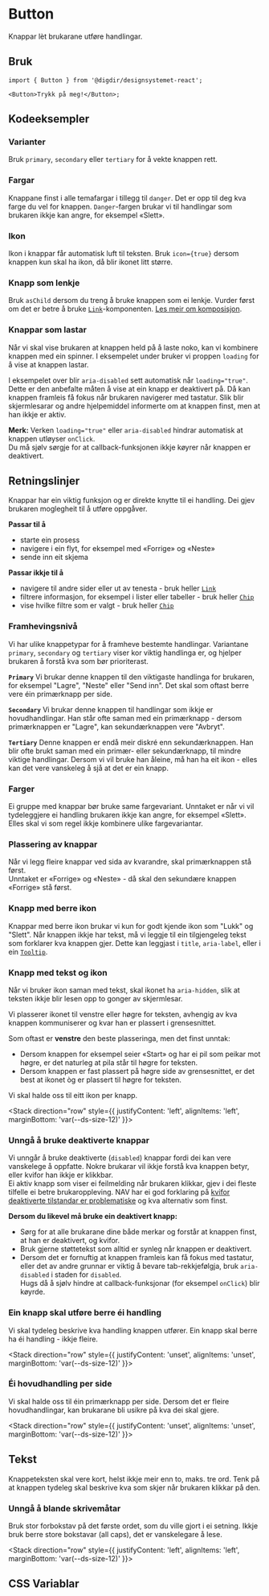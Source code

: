


<Meta of={ButtonStories} />

# Button

Knappar lèt brukarane utføre handlingar.

<Primary />
<Controls />

## Bruk

```tsx
import { Button } from '@digdir/designsystemet-react';

<Button>Trykk på meg!</Button>;
```

## Kodeeksempler

### Varianter
Bruk `primary`, `secondary` eller `tertiary` for å vekte knappen rett.

<Canvas of={ButtonStories.Variants} />

### Fargar

Knappane finst i alle temafargar i tillegg til `danger`. Det er opp til deg kva farge du vel for knappen. 
`Danger`-fargen brukar vi til handlingar som brukaren ikkje kan angre, for eksempel «Slett».

<Canvas of={ButtonStories.Colors} />

### Ikon

Ikon i knappar får automatisk luft til teksten. 
Bruk `icon={true}` dersom knappen kun skal ha ikon, då blir ikonet litt større.

<Canvas of={ButtonStories.Icons} />

### Knapp som lenkje

Bruk `asChild` dersom du treng å bruke knappen som ei lenkje. 
Vurder først om det er betre å bruke [`Link`](/docs/komponenter-link--docs)-komponenten. 
[Les meir om komposisjon](https://designsystemet.no/no/fundamentals/code/composition).

<Canvas of={ButtonStories.AsLink} />

### Knappar som lastar

Når vi skal vise brukaren at knappen held på å laste noko, kan vi kombinere knappen med ein spinner. I eksempelet under bruker vi proppen `loading` for å vise at knappen lastar.

<Canvas of={ButtonStories.Loading} />

I eksempelet over blir `aria-disabled` sett automatisk når `loading="true"`. Dette er den anbefalte måten å vise at ein knapp er deaktivert på. Då kan knappen framleis få fokus når brukaren navigerer med tastatur. Slik blir skjermlesarar og andre hjelpemiddel informerte om at knappen finst, men at han ikkje er aktiv.

**Merk:** Verken `loading="true"` eller `aria-disabled` hindrar automatisk at knappen utløyser `onClick`.  
Du må sjølv sørgje for at callback-funksjonen ikkje køyrer når knappen er deaktivert.


## Retningslinjer
Knappar har ein viktig funksjon og er direkte knytte til ei handling. Dei gjev brukaren moglegheit til å utføre oppgåver.

**Passar til å**

- starte ein prosess  
- navigere i ein flyt, for eksempel med «Forrige» og «Neste»  
- sende inn eit skjema  

**Passar ikkje til å**

- navigere til andre sider eller ut av tenesta - bruk heller [`Link`](/docs/komponenter-link--docs)
- filtrere informasjon, for eksempel i lister eller tabeller - bruk heller [`Chip`](/docs/komponenter-chip--docs)
- vise hvilke filtre som er valgt - bruk heller [`Chip`](/docs/komponenter-chip--docs)

### Framhevingsnivå
Vi har ulike knappetypar for å framheve bestemte handlingar. Variantane `primary`, `secondary` og `tertiary` viser kor viktig handlinga er, og hjelper brukaren å forstå kva som bør prioriterast.


<Canvas of={ButtonStories.Variants} />

**`Primary`** Vi brukar denne knappen til den viktigaste handlinga for brukaren, for eksempel "Lagre", "Neste" eller "Send inn". Det skal som oftast berre vere éin primærknapp per side.

**`Secondary`** Vi brukar denne knappen til handlingar som ikkje er hovudhandlingar. 
Han står ofte saman med ein primærknapp - dersom primærknappen er "Lagre", kan sekundærknappen vere "Avbryt".

**`Tertiary`** Denne knappen er endå meir diskré enn sekundærknappen. 
Han blir ofte brukt saman med ein primær- eller sekundærknapp, til mindre viktige handlingar. 
Dersom vi vil bruke han åleine, må han ha eit ikon - elles kan det vere vanskeleg å sjå at det er ein knapp.

### Farger

Ei gruppe med knappar bør bruke same fargevariant. 
Unntaket er når vi vil tydeleggjere ei handling brukaren ikkje kan angre, for eksempel «Slett». 
Elles skal vi som regel ikkje kombinere ulike fargevariantar.

<Canvas of={ButtonStories.CombinedColors} />

### Plassering av knappar

Når vi legg fleire knappar ved sida av kvarandre, skal primærknappen stå først.  
Unntaket er «Forrige» og «Neste» - då skal den sekundære knappen «Forrige» stå først.


### Knapp med berre ikon
Knappar med berre ikon brukar vi kun for godt kjende ikon som "Lukk" og "Slett". 
Når knappen ikkje har tekst, må vi leggje til ein tilgjengeleg tekst som forklarer kva knappen gjer. 
Dette kan leggjast i `title`, `aria-label`, eller i ein [`Tooltip`](/docs/komponenter-tooltip--docs).

### Knapp med tekst og ikon

Når vi bruker ikon saman med tekst, skal ikonet ha `aria-hidden`, slik at teksten ikkje blir lesen opp to gonger av skjermlesar.

Vi plasserer ikonet til venstre eller høgre for teksten, avhengig av kva knappen kommuniserer og kvar han er plassert i grensesnittet.

Som oftast er **venstre** den beste plasseringa, men det finst unntak:

- Dersom knappen for eksempel seier «Start» og har ei pil som peikar mot høgre, er det naturleg at pila står til høgre for teksten.
- Dersom knappen er fast plassert på høgre side av grensesnittet, er det best at ikonet òg er plassert til høgre for teksten.

Vi skal halde oss til eitt ikon per knapp.

<Stack direction="row" style={{
  justifyContent: 'left',
  alignItems: 'left',
  marginBottom: 'var(--ds-size-12)'
}}>
  <Do
    description='Bruk berre eitt ikon'
    image='/img/component-guidelines/button/button-ex1-do.png'
  />

  <Dont
    description='Ikkje bruk fleire ikon på same knapp'
    image='/img/component-guidelines/button/button-ex1-dont.png'
  />
</Stack>

### Unngå å bruke deaktiverte knappar

Vi unngår å bruke deaktiverte (`disabled`) knappar fordi dei kan vere vanskelege å oppfatte. Nokre brukarar vil ikkje forstå kva knappen betyr, eller kvifor han ikkje er klikkbar.  
Ei aktiv knapp som viser ei feilmelding når brukaren klikkar, gjev i dei fleste tilfelle ei betre brukaroppleving. NAV har ei god forklaring på [kvifor deaktiverte tilstandar er problematiske](https://aksel.nav.no/god-praksis/artikler/deaktiverte-tilstander) og kva alternativ som finst.

**Dersom du likevel må bruke ein deaktivert knapp:**

- Sørg for at alle brukarane dine både merkar og forstår at knappen finst, at han er deaktivert, og kvifor.
- Bruk gjerne støttetekst som alltid er synleg når knappen er deaktivert.
- Dersom det er fornuftig at knappen framleis kan få fokus med tastatur,  
eller det av andre grunnar er viktig å bevare tab-rekkjefølgja, bruk `aria-disabled` i staden for `disabled`.  
Hugs då å sjølv hindre at callback-funksjonar (for eksempel `onClick`) blir køyrde.

### Ein knapp skal utføre berre éi handling

Vi skal tydeleg beskrive kva handling knappen utfører. Ein knapp skal berre ha éi handling - ikkje fleire.


<Stack direction="row" style={{
  justifyContent: 'unset',
  alignItems: 'unset',
  marginBottom: 'var(--ds-size-12)'
}}>
  <Do
    description='Ein knapp skal berre gjere éi handling.'
    image='/img/component-guidelines/button/button-ex2-do.png'
  />

  <Dont
    description='Unngå fleire handlingar på same knapp.'
    image='/img/component-guidelines/button/button-ex2-dont.png'
  />
</Stack>

### Éi hovudhandling per side

Vi skal halde oss til éin primærknapp per side. Dersom det er fleire hovudhandlingar, kan brukarane bli usikre på kva dei skal gjere.

<Stack direction="row" style={{
  justifyContent: 'unset',
  alignItems: 'unset',
  marginBottom: 'var(--ds-size-12)'
}}>
  <Do
    description='Det skal berre vere éin primærknapp per side'
    image='/img/component-guidelines/button/button-ex3-do.png'
  />

  <Dont
    description='Vi skal ikkje ha fleire primærknappar på same side'
    image='/img/component-guidelines/button/button-ex3-dont.png'
  />
</Stack>


## Tekst

Knappeteksten skal vere kort, helst ikkje meir enn to, maks. tre ord. Tenk på at knappen tydeleg skal beskrive kva som skjer når brukaren klikkar på den.

### Unngå å blande skrivemåtar

Bruk stor forbokstav på det første ordet, som du ville gjort i ei setning. Ikkje bruk berre store bokstavar (all caps), det er vanskelegare å lese.

<Stack direction="row" style={{
  justifyContent: 'left',
  alignItems: 'left',
  marginBottom: 'var(--ds-size-12)'
}}>
  <Do
    description='Bruk stor forbokstav og små bokstavar på resten av orda'
    image='/img/component-guidelines/button/button-ex5-do.png'
  />

  <Dont
    description='Ikkje bland skrivemåtar'
    image='/img/component-guidelines/button/button-ex5-dont.png'
  />
</Stack>

## CSS Variablar

<CssVariables css={css} />
